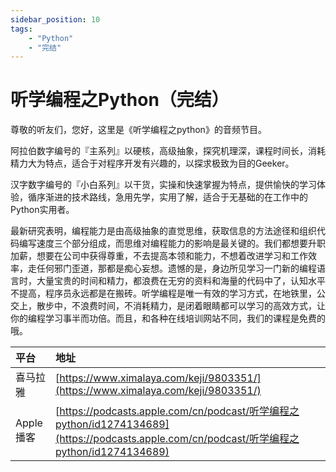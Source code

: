 ---
sidebar_position: 10
tags:
    - "Python"
    - "完结"
---

# 听学编程之Python（完结）

尊敬的听友们，您好，这里是《听学编程之python》的音频节目。

阿拉伯数字编号的『主系列』以硬核，高级抽象，探究机理深，课程时间长，消耗精力大为特点，适合于对程序开发有兴趣的，以探求极致为目的Geeker。

汉字数字编号的『小白系列』以干货，实操和快速掌握为特点，提供愉快的学习体验，循序渐进的技术路线，急用先学，实用了解，适合于无基础的在工作中的Python实用者。

最新研究表明，编程能力是由高级抽象的直觉思维，获取信息的方法途径和组织代码编写速度三个部分组成，而思维对编程能力的影响是最关键的。我们都想要升职加薪，想要在公司中获得尊重，不去提高本领和能力，不想着改进学习和工作效率，走任何邪门歪道，那都是痴心妄想。遗憾的是，身边所见学习一门新的编程语言时，大量宝贵的时间和精力，都浪费在无穷的资料和海量的代码中了，认知水平不提高，程序员永远都是在搬砖。听学编程是唯一有效的学习方式，在地铁里，公交上，散步中，不浪费时间，不消耗精力，是闭着眼睛都可以学习的高效方式，让你的编程学习事半而功倍。而且，和各种在线培训网站不同，我们的课程是免费的哦。

| 平台 | 地址 |
|:--|:----|
| 喜马拉雅 | [https://www.ximalaya.com/keji/9803351/](https://www.ximalaya.com/keji/9803351/) |
| Apple 播客 | [https://podcasts.apple.com/cn/podcast/听学编程之python/id1274134689](https://podcasts.apple.com/cn/podcast/听学编程之python/id1274134689) |

